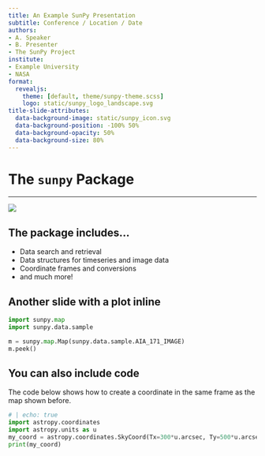 ```yaml
---
title: An Example SunPy Presentation
subtitle: Conference / Location / Date
authors:
- A. Speaker
- B. Presenter
- The SunPy Project
institute:
- Example University
- NASA
format:
  revealjs:
    theme: [default, theme/sunpy-theme.scss]
    logo: static/sunpy_logo_landscape.svg
title-slide-attributes: 
  data-background-image: static/sunpy_icon.svg
  data-background-position: -100% 50%
  data-background-opacity: 50%
  data-background-size: 80%
---
```


# The `sunpy` Package

---

![](static/tour.svg)

## The package includes...

- Data search and retrieval
- Data structures for timeseries and image data
- Coordinate frames and conversions
- and much more!

## Another slide with a plot inline

```python
import sunpy.map
import sunpy.data.sample

m = sunpy.map.Map(sunpy.data.sample.AIA_171_IMAGE)
m.peek()
```

## You can also include code

The code below shows how to create a coordinate in the same frame as the map shown before.
```python
# | echo: true
import astropy.coordinates
import astropy.units as u
my_coord = astropy.coordinates.SkyCoord(Tx=300*u.arcsec, Ty=500*u.arcsec, frame=m.coordinate_frame)
print(my_coord)
```